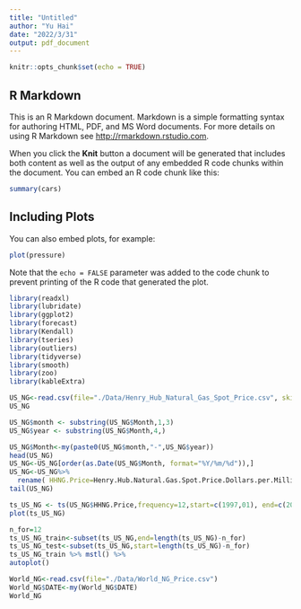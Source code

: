 ```yaml
---
title: "Untitled"
author: "Yu Hai"
date: "2022/3/31"
output: pdf_document
---
```


```r
knitr::opts_chunk$set(echo = TRUE)
```

## R Markdown

This is an R Markdown document. Markdown is a simple formatting syntax for authoring HTML, PDF, and MS Word documents. For more details on using R Markdown see <http://rmarkdown.rstudio.com>.

When you click the **Knit** button a document will be generated that includes both content as well as the output of any embedded R code chunks within the document. You can embed an R code chunk like this:

```r
summary(cars)
```

## Including Plots

You can also embed plots, for example:

```r
plot(pressure)
```

Note that the `echo = FALSE` parameter was added to the code chunk to prevent printing of the R code that generated the plot.
```r
library(readxl)
library(lubridate)
library(ggplot2)
library(forecast)  
library(Kendall)
library(tseries)
library(outliers)
library(tidyverse)
library(smooth)
library(zoo)
library(kableExtra)
```

```r
US_NG<-read.csv(file="./Data/Henry_Hub_Natural_Gas_Spot_Price.csv", skip=4)
US_NG
```
```r
US_NG$month <- substring(US_NG$Month,1,3)
US_NG$year <- substring(US_NG$Month,4,)
```


```r
US_NG$Month<-my(paste0(US_NG$month,"-",US_NG$year))
head(US_NG)
US_NG<-US_NG[order(as.Date(US_NG$Month, format="%Y/%m/%d")),]
US_NG<-US_NG%>%
  rename( HHNG.Price=Henry.Hub.Natural.Gas.Spot.Price.Dollars.per.Million.Btu ) 
tail(US_NG)
```

```r
ts_US_NG <- ts(US_NG$HHNG.Price,frequency=12,start=c(1997,01), end=c(2022,02))
plot(ts_US_NG)
```
```r
n_for=12
ts_US_NG_train<-subset(ts_US_NG,end=length(ts_US_NG)-n_for)
ts_US_NG_test<-subset(ts_US_NG,start=length(ts_US_NG)-n_for)
ts_US_NG_train %>% mstl() %>%
autoplot()
```

```r
World_NG<-read.csv(file="./Data/World_NG_Price.csv")
World_NG$DATE<-my(World_NG$DATE)
World_NG
```

